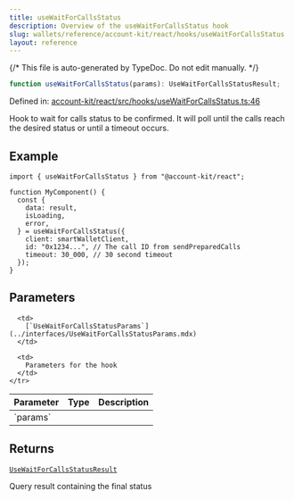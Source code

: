 ```yaml
---
title: useWaitForCallsStatus
description: Overview of the useWaitForCallsStatus hook
slug: wallets/reference/account-kit/react/hooks/useWaitForCallsStatus
layout: reference
---
```


{/* This file is auto-generated by TypeDoc. Do not edit manually. */}

```ts
function useWaitForCallsStatus(params): UseWaitForCallsStatusResult;
```

Defined in: [account-kit/react/src/hooks/useWaitForCallsStatus.ts:46](https://github.com/alchemyplatform/aa-sdk/blob/dc58c113ff1eeb06d4b3f76c505cbbaad47db8fc/account-kit/react/src/hooks/useWaitForCallsStatus.ts#L46)

Hook to wait for calls status to be confirmed.
It will poll until the calls reach the desired status or until a timeout occurs.

## Example

```tsx twoslash
import { useWaitForCallsStatus } from "@account-kit/react";

function MyComponent() {
  const {
    data: result,
    isLoading,
    error,
  } = useWaitForCallsStatus({
    client: smartWalletClient,
    id: "0x1234...", // The call ID from sendPreparedCalls
    timeout: 30_000, // 30 second timeout
  });
}
```

## Parameters

<table>
  <thead>
    <tr>
      <th align="left">Parameter</th>
      <th align="left">Type</th>
      <th align="left">Description</th>
    </tr>
  </thead>

  <tbody>
    <tr>
      <td>
        `params`
      </td>

      <td>
        [`UseWaitForCallsStatusParams`](../interfaces/UseWaitForCallsStatusParams.mdx)
      </td>

      <td>
        Parameters for the hook
      </td>
    </tr>

  </tbody>
</table>

## Returns

[`UseWaitForCallsStatusResult`](../type-aliases/UseWaitForCallsStatusResult.mdx)

Query result containing the final status
